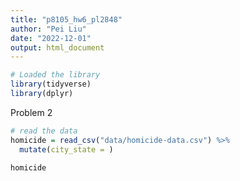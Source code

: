 ```yaml
---
title: "p8105_hw6_pl2848"
author: "Pei Liu"
date: "2022-12-01"
output: html_document
---
```


```r
# Loaded the library
library(tidyverse)
library(dplyr)
```



Problem 2
```r
# read the data
homicide = read_csv("data/homicide-data.csv") %>% 
  mutate(city_state = )

homicide
```

